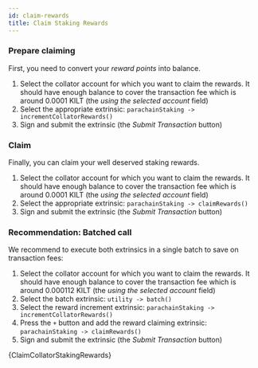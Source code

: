 ```yaml
---
id: claim-rewards
title: Claim Staking Rewards
---
```



<div className="nested-tab">
<Tabs
  groupId="rewards-apps-code"
  defaultValue="polkadot-apps"
>
<TabItem value="polkadot-apps" label="Polkadot Apps" attributes={{'data-value': 'magenta'}}>

### Prepare claiming

First, you need to convert your _reward points_ into balance.

1. Select the collator account for which you want to claim the rewards.
It should have enough balance to cover the transaction fee which is around 0.0001 KILT (the *using the selected account* field)
2. Select the appropriate extrinsic: `parachainStaking -> incrementCollatorRewards()`
3. Sign and submit the extrinsic (the *Submit Transaction* button)

<!-- TODO: Add screenshot -->

### Claim

Finally, you can claim your well deserved staking rewards.

1. Select the collator account for which you want to claim the rewards.
It should have enough balance to cover the transaction fee which is around 0.0001 KILT (the *using the selected account* field)
2. Select the appropriate extrinsic: `parachainStaking -> claimRewards()`
3. Sign and submit the extrinsic (the *Submit Transaction* button)
<!-- TODO: Add screenshot -->

### Recommendation: Batched call

We recommend to execute both extrinsics in a single batch to save on transaction fees:

1. Select the collator account for which you want to claim the rewards. 
It should have enough balance to cover the transaction fee which is around 0.000112 KILT (the *using the selected account* field)
2. Select the batch extrinsic: `utility -> batch()`
3. Select the reward increment extrinsic: `parachainStaking -> incrementCollatorRewards()`
4. Press the `+` button and add the reward claiming extrinsic: `parachainStaking -> claimRewards()`
5. Sign and submit the extrinsic (the *Submit Transaction* button)

<!-- TODO: Add screenshot -->

</TabItem>
<TabItem value="polkadot-js" label="Polkadot JS" attributes={{'data-value': 'magenta'}}>

<CodeBlock className="language-ts">
    {ClaimCollatorStakingRewards}
</CodeBlock>

</TabItem>
</Tabs>
</div>

